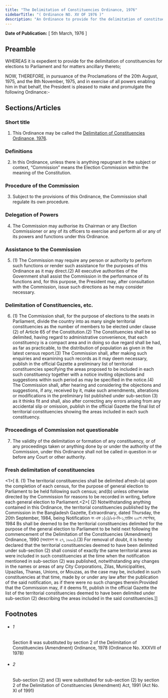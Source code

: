 ```yaml
---
title: "The Delimitation of Constituencies Ordinance, 1976"
sidebarTitle: "( Ordinance NO. XV OF 1976 )"
description: "An Ordinance to provide for the delimitation of constituencies for elections to Parliament."
---
```


**Date of Publication:** [ 5th March, 1976 ]

## Preamble

WHEREAS it is expedient to provide for the delimitation of constituencies for elections to Parliament and for matters ancillary thereto;

NOW, THEREFORE, in pursuance of the Proclamations of the 20th August, 1975, and the 8th November, 1975, and in exercise of all powers enabling him in that behalf, the President is pleased to make and promulgate the following Ordinance:-

## Sections/Articles

### Short title

1. This Ordinance may be called the [Delimitation of Constituencies Ordinance, 1976](/act-514.html "Delimitation of Constituencies Ordinance, 1976").

### Definitions

2. In this Ordinance, unless there is anything repugnant in the subject or context, “Commission” means the Election Commission within the meaning of the Constitution.

### Procedure of the Commission

3. Subject to the provisions of this Ordinance, the Commission shall regulate its own procedure.

### Delegation of Powers

4. The Commission may authorise its Chairman or any Election Commissioner or any of its officers to exercise and perform all or any of its powers and functions under this Ordinance.

### Assistance to the Commission

5. (1) The Commission may require any person or authority to perform such functions or render such assistance for the purposes of this Ordinance as it may direct.(2) All executive authorities of the Government shall assist the Commission in the performance of its functions and, for this purpose, the President may, after consultation with the Commission, issue such directions as he may consider necessary.

### Delimitation of Constituencies, etc.

6. (1) The Commission shall, for the purpose of elections to the seats in Parliament, divide the country into as many single territorial constituencies as the number of members to be elected under clause (2) of Article 65 of the Constitution.(2) The Constituencies shall be so delimited, having regard to administrative convenience, that each constituency is a compact area and in doing so due regard shall be had, as far as practicable, to the distribution of population as given in the latest census report.(3) The Commission shall, after making such enquiries and examining such records as it may deem necessary, publish in the official Gazette a preliminary list of territorial constituencies specifying the areas proposed to be included in each such constituency together with a notice inviting objections and suggestions within such period as may be specified in the notice.(4) The Commission shall, after hearing and considering the objections and suggestions, if any, received by it, make such amendments, alterations or modifications in the preliminary list published under sub-section (3) as it thinks fit and shall, also after correcting any errors arising from any accidental slip or omission, publish in the official Gazette the final list of territorial constituencies showing the areas included in each such constituency.

### Proceedings of Commission not questionable

7. The validity of the delimitation or formation of any constituency, or of any proceedings taken or anything done by or under the authority of the Commission, under this Ordinance shall not be called in question in or before any Court or other authority.

### Fresh delimitation of constituencies

<1>[ 8. (1) The territorial constituencies shall be delimited afresh-(a) upon the completion of each census, for the purpose of general election to Parliament to be held following such census; and(b) unless otherwise directed by the Commission for reasons to be recorded in writing, before each general election to Parliament.<2>[ (2) Notwithstanding anything contained in this Ordinance, the territorial constituencies published by the Commission in the Bangladesh Gazette, Extraordinary, dated Thursday, the 20th September, 1984, being Notification নং এফ ১(৩)/৮৪-নি-১,তারিখ ২০শে সেপ্টেম্বর, 1984 Bs shall be deemed to be the territorial constituencies delimited for the purpose of the general election to Parliament to be held next following the commencement of the Delimitation of the Constituencies (Amendment) Ordinance, 1990 (অধ্যাদেশ নং ২৭, ১৯৯০).(3) For removal of doubt, it is hereby declared that the territorial constituencies deemed to have been delimited under sub-section (2) shall consist of exactly the same territorial areas as were included in such constituencies at the time when the notification mentioned in sub-section (2) was published, notwithstanding any changes in the names or areas of any City Corporations, Zilas, Municipalities, Upazilas, Thanas, Unions, or Mouzas, as the case may be, included in such constituencies at that time, made by or under any law after the publication of the said notification, as if there were no such changes therein:Provided that the Commission may, if it deems fit, publish in the official Gazette the list of the territorial constituencies deemed to have been delimited under sub-section (2) describing the areas included in the said constituencies.]]

## Footnotes

- ###### 1

  Section 8 was substituted by section 2 of the Delimitation of Constituencies (Amendment) Ordinance, 1978 (Ordinance No. XXXVII of 1978)

- ###### 2

  Sub-section (2) and (3) were substituted for sub-section (2) by section 2 of the Delimitation of Constituencies (Amendment) Act, 1991 (Act No. XI of 1991)
